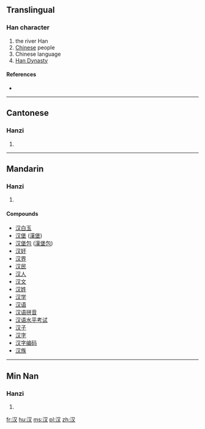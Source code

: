 {{see|漢}}
==Translingual==

===Han character===
{{Han char|rn=85|rad=水|as=02|sn=5|four=|canj=水水 (EE)}}

# the river Han
# [[Chinese]] people
# Chinese language
# [[w:Han Dynasty|Han Dynasty]]

====References====
* {{Han ref|kx=0604.091|hdz=31549.080|uh=6C49|ud=27721}}

----

==Cantonese==

===Hanzi===
{{yue-hanzi|jyut=|y=hon3}}

# {{defn|Cantonese}}

----

==Mandarin==

===Hanzi===
{{cmn-hanzi|tra=漢|pin=[[hàn]] ([[han4]]), [[yì]] ([[yi4]])|wg=han<sup>4</sup>, i<sup>4</sup>}}

# {{defn|Mandarin}}

====Compounds====
{{top2}}
* [[汉白玉]]
* [[汉堡]] ([[汉堡|漢堡]])
* [[汉堡包]] ([[汉堡包|漢堡包]])
* [[汉奸]]
* [[汉界]]
* [[汉民]]
* [[汉人]]
* [[汉文]]
* [[汉姓]]
* [[汉学]]
* [[汉语]]
* [[汉语拼音]]
* [[汉语水平考试]]
* [[汉子]]
* [[汉字]]
* [[汉字编码]]
* [[汉族]]
{{mid2}}
{{bottom}}

----

==Min Nan==

===Hanzi===
{{nan-hanzi|poj=hàn (han<sup>3</sup>)}}

# {{defn|Min Nan}}

[[fr:汉]]
[[hu:汉]]
[[ms:汉]]
[[pl:汉]]
[[zh:汉]]